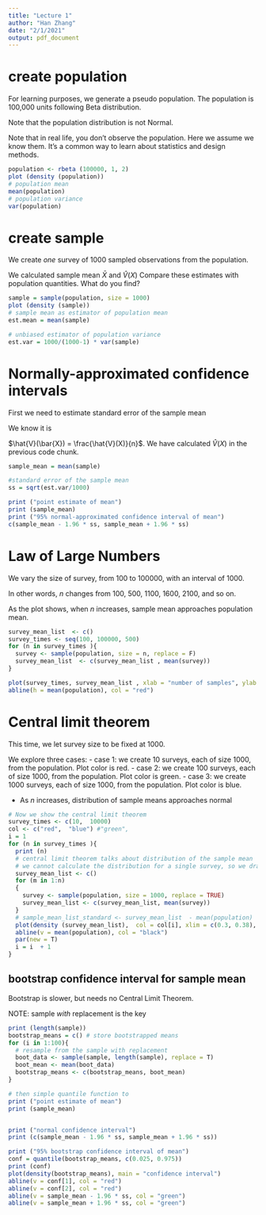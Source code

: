 ```yaml
---
title: "Lecture 1"
author: "Han Zhang"
date: "2/1/2021"
output: pdf_document
---
```

# create population
For learning purposes, we generate a pseudo population. 
The population is 100,000 units following Beta distribution.

Note that the population distribution is not Normal.

Note that in real life, you don't observe the population. 
Here we assume we know them.
It's a common way to learn about statistics and design methods.

```r
population <- rbeta (100000, 1, 2)
plot (density (population))
# population mean
mean(population)
# population variance
var(population)

```

# create sample
We create *one* survey of 1000 sampled observations from the population.


We calculated sample mean $\bar{X}$ and $\hat{V}(X)$
Compare these estimates with population quantities. What do you find?

```r
sample = sample(population, size = 1000)
plot (density (sample))
# sample mean as estimator of population mean
est.mean = mean(sample)

# unbiased estimator of population variance
est.var = 1000/(1000-1) * var(sample)

```

# Normally-approximated confidence intervals

First we need to estimate standard error of the sample mean

We know it is

$\hat{V}(\bar{X}) = \frac{\hat{V}(X)}{n}$. We have calculated $\hat{V}(X)$ in the previous code chunk.

```r
sample_mean = mean(sample)

#standard error of the sample mean
ss = sqrt(est.var/1000)

print ("point estimate of mean")
print (sample_mean)
print ("95% normal-approximated confidence interval of mean")
c(sample_mean - 1.96 * ss, sample_mean + 1.96 * ss)

```


# Law of Large Numbers
We vary the size of survey, from 100 to 100000, with an interval of 1000.

In other words, $n$ changes from 100, 500, 1100, 1600, 2100, and so on.

As the plot shows, when $n$ increases, sample mean approaches population mean.

```r
survey_mean_list  <- c()
survey_times <- seq(100, 100000, 500)
for (n in survey_times ){
  survey <- sample(population, size = n, replace = F)
  survey_mean_list  <- c(survey_mean_list , mean(survey))
}

plot(survey_times, survey_mean_list , xlab = "number of samples", ylab = "sample mean")
abline(h = mean(population), col = "red")
```

#  Central limit theorem

This time, we let survey size to be fixed at 1000.

We explore three cases:
- case 1: we create 10 surveys, each of size 1000, from the population. Plot color is red.
- case 2: we create 100 surveys, each of size 1000, from the population. Plot color is green.
- case 3: we create 1000 surveys, each of size 1000, from the population. Plot color is blue.


- As $n$ increases, distribution of sample means approaches normal

```r

# Now we show the central limit theorem
survey_times <- c(10,  10000)
col <- c("red",  "blue") #"green",
i = 1
for (n in survey_times ){
  print (n)
  # central limit theorem talks about distribution of the sample mean
  # we cannot calculate the distribution for a single survey, so we draw sample multiple times
  survey_mean_list <- c()
  for (m in 1:n)
  {
    survey <- sample(population, size = 1000, replace = TRUE)
    survey_mean_list <- c(survey_mean_list, mean(survey))
  }
  # sample_mean_list_standard <- survey_mean_list  - mean(population)
  plot(density (survey_mean_list),  col = col[i], xlim = c(0.3, 0.38), ylim  = c(0,60), xlab = "")
  abline(v = mean(population), col = "black")
  par(new = T)
  i = i  + 1
}


```


## bootstrap confidence interval for sample mean

Bootstrap is slower, but needs no Central Limit Theorem.

NOTE: sample *with* replacement is the key

```r
print (length(sample))
bootstrap_means = c() # store bootstrapped means
for (i in 1:100){
  # resample from the sample with replacement
  boot_data <- sample(sample, length(sample), replace = T)
  boot_mean <- mean(boot_data)
  bootstrap_means <- c(bootstrap_means, boot_mean)
}

# then simple quantile function to 
print ("point estimate of mean")
print (sample_mean)


print ("normal confidence interval")
print (c(sample_mean - 1.96 * ss, sample_mean + 1.96 * ss))

print ("95% bootstrap confidence interval of mean")
conf = quantile(bootstrap_means, c(0.025, 0.975))
print (conf)
plot(density(bootstrap_means), main = "confidence interval")
abline(v = conf[1], col = "red")
abline(v = conf[2], col = "red")
abline(v = sample_mean - 1.96 * ss, col = "green")
abline(v = sample_mean + 1.96 * ss, col = "green")


```
